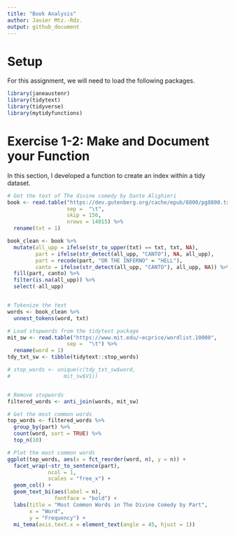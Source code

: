 ```yaml
---
title: "Book Analysis"
author: Javier Mtz.-Rdz.
output: github_document
---
```


# Setup

For this assignment, we will need to load the following packages.

```r
library(janeaustenr)
library(tidytext)
library(tidyverse)
library(mytidyfunctions)
```

# Exercise 1-2: Make and Document your Function

In this section, I developed a function to create an index within a tidy dataset.

```r
# Get the text of The divine comedy by Dante Alighieri
book <- read.table("https://dev.gutenberg.org/cache/epub/8800/pg8800.txt",
                   sep =  "\t",
                   skip = 156,
                   nrows = 14015) %>% 
  rename(txt = 1) 

book_clean <- book %>% 
  mutate(all_upp = ifelse(str_to_upper(txt) == txt, txt, NA),
         part = ifelse(str_detect(all_upp, "CANTO"), NA, all_upp),
         part = recode(part, "OR THE INFERNO" = "HELL"),
         canto = ifelse(str_detect(all_upp, "CANTO"), all_upp, NA)) %>% 
  fill(part, canto) %>% 
  filter(is.na(all_upp)) %>% 
  select(-all_upp)


# Tokenize the text
words <- book_clean %>% 
  unnest_tokens(word, txt)

# Load stopwords from the tidytext package
mit_sw <- read.table("https://www.mit.edu/~ecprice/wordlist.10000",
                   sep =  "\t") %>% 
  rename(word = 1)
tdy_txt_sw <- tibble(tidytext::stop_words)

# stop_words <- unique(c(tdy_txt_sw$word,
#                 mit_sw$V1))


# Remove stopwords
filtered_words <- anti_join(words, mit_sw)

# Get the most common words
top_words <- filtered_words %>%
  group_by(part) %>% 
  count(word, sort = TRUE) %>%
  top_n(10)

# Plot the most common words
ggplot(top_words, aes(x = fct_reorder(word, n), y = n)) +
  facet_wrap(~str_to_sentence(part),
             ncol = 1,
             scales = "free_x") +
  geom_col() +
  geom_text_bi(aes(label = n),
               fontface = "bold") +
  labs(title = "Most Common Words in The Divine Comedy by Part",
       x = "Word",
       y = "Frequency") +
  mi_tema(axis.text.x = element_text(angle = 45, hjust = 1))
```

